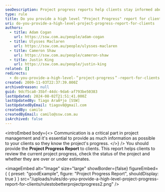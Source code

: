 ```yaml
---
seoDescription: Project progress reports help clients stay informed about project milestones and estimates, ensuring transparency and collaboration.
type: rule
title: Do you provide a high level "Project Progress" report for clients?
uri: do-you-provide-a-high-level-project-progress-report-for-clients
authors:
  - title: Adam Cogan
    url: https://ssw.com.au/people/adam-cogan
  - title: Ulysses Maclaren
    url: https://ssw.com.au/people/ulysses-maclaren
  - title: Cameron Shaw
    url: https://ssw.com.au/people/cameron-shaw
  - title: Justin King
    url: https://ssw.com.au/people/justin-king
related: []
redirects:
  - do-you-provide-a-high-level-＂project-progress＂-report-for-clients
created: 2009-11-03T22:37:39.000Z
archivedreason: null
guid: 9dcf5ca8-35bf-44dc-9da6-af793be50383
lastUpdated: 2024-08-02T21:51:41.000Z
lastUpdatedBy: Tiago AraÃºjo [SSW]
lastUpdatedByEmail: tiagov8@gmail.com
createdBy: camilo
createdByEmail: camilo@ssw.com.au
isArchived: false
---
```


<introEmbed
  body={<>
Communication is a critical part in project management and it's essential to provide as much information as possible to your clients so they know the project's progress.
  </>}
/>
You should provide the **Project Progress Report** to clients. This report helps clients to review the current project progress, check the status of the project and whether they are over or under estimates.

<imageEmbed
  alt="Image"
  size="large"
  showBorder={false}
  figureEmbed={ {
    preset: "goodExample",
    figure: "Project Progress Report",
    shouldDisplay: true
  } }
  src="/uploads/rules/do-you-provide-a-high-level-project-progress-report-for-clients/rulestobetterprojectprogress2.png"
/>
